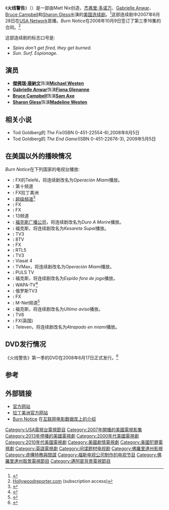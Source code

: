{{noteTA
|T=zh-tw:火線警告; zh-cn:火线警告;
|G1=Show
|G2=TV
|1=zh-tw:火線警告; zh-cn:火线警告;
}}
{{Redirect2|黑名单 (2007年电视剧)|'''黑名单'''其它用法|黑名单 (消歧义)}}
{{Distinguish|黑名单 (2013年电视剧)}}
{{Infobox Television
|show_name          =火线警告<br>''Burn Notice''
|image              =[[File:Burn_Notice_logo.svg|260px]]
|caption            =《火线警告》片头
|genre              =[[罪案|罪案]]、[[喜劇|喜劇]]
|format             =1.78:1
|creator            =Matt Nix
|developer          =
|starring           =[[傑佛瑞·唐納文|傑佛瑞·唐納文]]<br />[[Gabrielle_Anwar|Gabrielle Anwar]]<br />[[Bruce_Campbell|Bruce Campbell]]<br />[[Sharon_Gless|Sharon Gless]]
|narrated           =
|composer           =
|opentheme          =
|endtheme           =
|country            ={{flag|USA}}
|language           =[[英语|英语]]
|num_seasons        =7
|num_episodes       =111 <!--To date as of June 26, 2013-->
|list_episodes      =List of Burn Notice episodes
|executive_producer =Matt Nix<br />Mikkel Bondesen<br />Jeff Freilich
|producer           =Michael J. Wilson,<br />Jason Tracey,<br />Craig S. O'Neill,<br />Mikkel Bondesen
|editor             =
|location           =[[佛罗里达|佛罗里达]][[迈阿密|迈阿密]]
|cinematography     =
|camera             =多机位
|runtime            =大概42分钟
|company            =[[福克斯广播公司|福克斯广播公司]]<br />Fuse娱乐公司
|distributor        =
|network            =[[USA_Network|USA Network]]
|picture_format     =[[HDTV|HDTV]]
|audio_format       =
|first_aired        =2007年6月28日
|last_aired         =2013年9月12日
|status             =
|production_website =http://www.usanetwork.com/series/burnnotice/
|imdb_id            =
|tv_com_id          =
|港澳名稱           = 特務黑名單
|台灣名稱           = 特務黑名單
}}
《'''火线警告'''》（{{lang|en|Burn Notice}}）是一部由Matt Nix创造，[[杰弗里·多诺万|杰弗里·多诺万]]、[[Gabrielle_Anwar|Gabrielle Anwar]]、[[Bruce_Campbell|Bruce Campbell]]和[[Sharon_Gless|Sharon Gless]]出演的[[美国|美国]][[连续剧|连续剧]]。<ref name="NYT1">{{Cite web |url=http://www.nytimes.com/2007/06/28/arts/television/28tvcol.html?pagewanted=all |title=New York Times: What's on Tonight |access-date=2009-03-07 |archive-date=2019-06-29 |archive-url=https://web.archive.org/web/20190629084517/https://www.nytimes.com/2007/06/28/arts/television/28tvcol.html?pagewanted=all |dead-url=no }}</ref>这部连续剧中2007年6月28日在[[USA_Network|USA Network]]首播。''Burn Notice''在2008年10月9日签订了第三季16集的合同。<ref>[http://www.hollywoodreporter.com/hr/content_display/news/e3i69c4daba6cf2b7e5d60d9a2349884352 Hollywoodreporter.com] (subscription access)</ref>

这部连续剧的标志口号是:
* ''Spies don't get fired, they get burned.''
* ''Sun. Surf. Espionage.''

== 演员 ==
* '''[[傑佛瑞·唐納文|傑佛瑞·唐納文]]'''饰演'''[[Michael_Westen|Michael Westen]]'''
* '''[[Gabrielle_Anwar|Gabrielle Anwar]]'''饰演'''[[Fiona_Glenanne|Fiona Glenanne]]'''
* '''[[Bruce_Campbell|Bruce Campbell]]'''饰演'''[[Sam_Axe|Sam Axe]]'''
* '''[[Sharon_Gless|Sharon Gless]]'''饰演'''[[Madeline_Westen|Madeline Westen]]'''

== 相关小说 ==
* Tod Goldberg的 ''The Fix''(ISBN 0-451-22554-6),2008年8月5日
* Tod Goldberg的 ''The End Game''(ISBN 0-451-22676-3), 2009年5月5日

== 在美国以外的播映情况 ==
''Burn Notice''在下列国家的电视台播放:
* '''{{flag|Argentina}}''' ''':''' FX的Telefé，将连续剧改名为''Operación Miami''播放。
* '''{{flag|Australia}}''' ''':''' 第十频道
* '''{{flag|Brazil}}''' ''':''' FX拉丁美洲
* '''{{flag|Canada}}''' ''':''' [[超级频道|超级频道]]<ref>{{Cite web |url=http://www.superchannel.ca/series/view/13943862/Burn-Notice/ |title=存档副本 |access-date=2009-03-07 |archive-date=2015-01-27 |archive-url=https://web.archive.org/web/20150127050459/http://www.superchannel.ca/series/view/13943862/Burn-Notice |dead-url=no }}</ref>
* '''{{flag|Colombia}}''' ''':''' FX
* '''{{flag|Ireland}}''' ''':''' FX
* '''{{flag|Israel}}''' ''':''' 13频道
* '''{{flag|Italy}}''' ''':''' [[福克斯广播公司|福克斯广播公司]]，将连续剧改名为''Duro A Morire''播放。
* '''{{flag|Japan}}''' ''':''' 福克斯，将连续剧改名为''Kesareta Supai''播放。 
* '''{{flag|Lithuania}}''' ''':''' TV3
* '''{{flag|Malaysia}}''' ''':''' 8TV
* '''{{flag|Mexico}}''' ''':''' FX
* '''{{flag|Netherlands}}''' ''':''' RTL5
* '''{{flag|New Zealand}}''' ''':''' TV3
* '''{{flag|Norway}}''' ''':''' Viasat 4
* '''{{flag|Panama}}''' ''':''' TVMax，将连续剧改名为''Operación Miami''播放。
* '''{{flag|Poland}}''' ''':''' PULS TV
* '''{{flag|Portugal}}''' ''':''' 福克斯，将连续剧改名为''Espião fora de jogo''播放。
* '''{{flag|Puerto Rico}}''' ''':''' WAPA-TV<ref>{{cite web |accessdate=2009-02-27 |title=Burn Notice Show Page |url=http://www.wapa.tv/programa.php?nid=121 |deadurl=yes |archiveurl=https://web.archive.org/web/20090221031002/http://www.wapa.tv/programa.php?nid=121 |archivedate=2009-02-21 }}</ref>
* '''{{flag|Russia}}''' ''':''' 俄罗斯TV3
* '''{{flag|Singapore}}''' ''':''' FX
* '''{{flag|South Africa}}''' ''':''' M-Net频道<ref>{{cite web |accessdate=2008-09-25 |title=Mnet Burn Notice Page |url=http://beta.mnet.co.za/fanclub/?clubId=70 |deadurl=yes |archiveurl=https://web.archive.org/web/20080912172544/http://beta.mnet.co.za/fanclub/?clubId=70 |archivedate=2008-09-12 }}</ref>
* '''{{flag|Spain}}''' ''':''' 福克斯，将连续剧改名为''Ultimo aviso''播放。
* '''{{flag|Sweden}}''' ''':''' TV6
* '''{{flag|UK}}''' ''':''' FX(英国)
* '''{{flag|Venezuela}}''' ''':''' Televen，将连续剧改名为''Atrapado en miami''播放。

== DVD发行情况 ==
《火线警告》第一季的DVD在2008年6月17日正式发行。<ref name="S1DVD">{{cite web |last=Lambert |first=David |title=Burn Notice - Press Release, Package Art for Season 1 DVDs |publisher=TVShowsonDVD.com |date=2008-03-06 |url=http://www.tvshowsondvd.com/news/Burn-Notice-Season-1-Box-Art-Press-Release/9124 |accessdate=2008-03-26 |deadurl=yes |archiveurl=https://web.archive.org/web/20080310005834/http://www.tvshowsondvd.com/news/Burn-Notice-Season-1-Box-Art-Press-Release/9124 |archivedate=2008年3月10日 |df= }}</ref> 

== 参考 ==
{{reflist}}

== 外部链接 ==
* [http://www.usanetwork.com/series/burnnotice/ 官方网站] {{Wayback|url=http://www.usanetwork.com/series/burnnotice/ |date=20141007123557 }}
* [https://web.archive.org/web/20090216123514/http://canalfx.tv/ar/series/burn-notice/ 拉丁美洲官方网站]
* [http://www.imdb.com/title/tt0810788/ Burn Notice] {{Wayback|url=http://www.imdb.com/title/tt0810788/ |date=20210206190833 }}在[[:互联网电影数据库|互联网电影数据库上的介绍]]

{{USA電視節目}}
{{DEFAULTSORT:Burn Notice}}
[[Category:USA電視台電視節目|Category:USA電視台電視節目]]
[[Category:2007年開播的美國電視影集|Category:2007年開播的美國電視影集]]
[[Category:2013年停播的美國電視劇|Category:2013年停播的美國電視劇]]
[[Category:2000年代美國電視劇|Category:2000年代美國電視劇]]
[[Category:2010年代美國電視劇|Category:2010年代美國電視劇]]
[[Category:美國劇情電視劇|Category:美國劇情電視劇]]
[[Category:美國犯罪電視劇|Category:美國犯罪電視劇]]
[[Category:英語電視劇|Category:英語電視劇]]
[[Category:间谍题材电视剧|Category:间谍题材电视剧]]
[[Category:佛羅里達州影視|Category:佛羅里達州影視]]
[[Category:虛構特務與間諜|Category:虛構特務與間諜]]
[[Category:福斯电视公司制作的电视节目|Category:福斯电视公司制作的电视节目]]
[[Category:佛羅里達州取景電視節目|Category:佛羅里達州取景電視節目]]
[[Category:邁阿密背景電視節目|Category:邁阿密背景電視節目]]